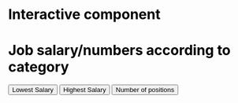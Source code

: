 # Interactive component

<meta charset="utf-8">
<title>NYUJobs></title>
<style type="text/css">
			h1 {color:black;}		/* CSS styling */
			p {color:blue;}
</style>
<body>
<!-- Load d3.js -->
<script src="https://d3js.org/d3.v4.js"></script>
<h1>Job salary/numbers according to category</h1>
 </h3>
<!-- Add buttons -->
<button onclick="update(data1)">Lowest Salary</button>
<button onclick="update(data2)">Highest Salary</button>
<button onclick="update(data3)">Number of positions</button>


<!-- Create a div where the graph will take place -->
<div id="d3try" ></div>
<script>
// create  data_set
var data1 = [   {Category: "Technology&Data", value: 72121},
   {Category: "Finance", value: 68928},
   {Category: "Engineering", value: 68092},
   {Category: "Communications", value: 66899},
   {Category: "Legal", value: 65258},
   {Category: "Policy", value: 63137},
   {Category: "Social Services", value: 61706},
   {Category: "Public Safety", value: 56089},
];

var data2 = [
   {Category: "Engineering", value: 105204.97},
   {Category: "Technology&Data", value: 103689.77},
   {Category: "Communications", value: 101403.88},
   {Category: "Policy", value: 98124},
   {Category: "Finance", value: 89347},
   {Category: "Legal", value: 79498},
   {Category: "Social Services", value: 79494},
   {Category: "Human Resources", value: 74884},
  

];

var data3 = [
   {Category: "Constituent Services", value: 122},
   {Category: "Building Operation", value: 117},
   {Category: "Legal", value: 66},
   {Category: "Engineering", value: 47},
   {Category: "Human Resources", value: 40},
   {Category: "Communications", value: 39},
    {Category: "Social Services", value: 34},
   {Category: "Public Safety", value: 30},
   ];


// set the dimensions and margins of the graph
var margin = {top: 30, right: 30, bottom: 70, left: 60},
    width = 800 - margin.left - margin.right,
    height = 450 - margin.top - margin.bottom;

// append the svg object to the body of the page
var svg = d3.select("#d3try")
  .append("svg")
    .attr("width", width + margin.left + margin.right)
    .attr("height", height + margin.top + margin.bottom)
  .append("g")
    .attr("transform",
          "translate(" + margin.left + "," + margin.top + ")")
   .append("g", id ='circ');
  
// Initialize the X axis
var x = d3.scaleBand()
  .range([ 0, width ])
  .padding(0.2);
var xAxis = svg.append("g")
  .attr("transform", "translate(0," + height + ")")

// Initialize the Y axis
var y = d3.scaleLinear()
  .range([ height, 0]);
var yAxis = svg.append("g")
  .attr("class", "myYaxis")

// A function that create / update the plot for a given variable:
function update(data) {

  // Update the X axis
  x.domain(data.map(function(d) { return d.Category; }))
  xAxis.call(d3.axisBottom(x))

  // Update the Y axis
  y.domain([0, d3.max(data, function(d) { return d.value }) ]);
  yAxis.transition().duration(1000).call(d3.axisLeft(y));

  // Create the u variable
  var u = svg.selectAll("rect")
    .data(data)

  u
    .enter()
    .append("rect") // Add a new rect for each new elements
    .merge(u) // get the already existing elements as well
    .transition() // and apply changes to all of them
    .duration(1000)
      .attr("x", function(d) { return x(d.Category); })
      .attr("y", function(d) { return y(d.value); })
      .attr("width", x.bandwidth())
      .attr("height", function(d) { return height - y(d.value); })
      .attr("fill", "#7b6888")

var rect=svg.selectAll("rect").on("mouseover", function() {
               //highlight
                 d3.select(this).style("fill","#BA5C25");
                })
            .on("mouseout", function(d) {
                 d3.select(this).style("fill","#7b6888");
                });

  // If less group in the new dataset, I delete the ones not in use anymore
  u
    .exit()
    .remove()
    
      
    
}
update(data1)





</script>
</body>

